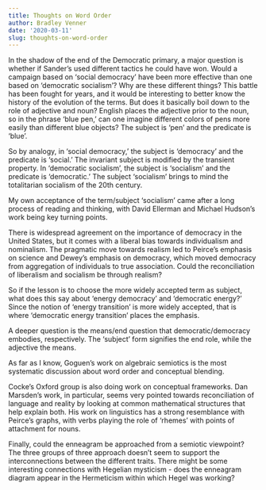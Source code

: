 ```yaml
---
title: Thoughts on Word Order
author: Bradley Venner
date: '2020-03-11'
slug: thoughts-on-word-order
---
```


In the shadow of the end of the Democratic primary, a major question is whether if Sander's used different tactics he could have won.  Would a campaign based on 'social democracy' have been more effective than one based on 'democratic socialism'?  Why are these different things?  This battle has been fought for years, and it would be interesting to better know the history of the evolution of the terms.  But does it basically boil down to the role of adjective and noun? English places the adjective prior to the noun, so in the phrase 'blue pen,' can one imagine different colors of pens more easily than different blue objects?  The subject is 'pen' and the predicate is 'blue'.

So by analogy, in 'social democracy,' the subject is 'democracy' and the predicate is 'social.'  The invariant subject is modified by the transient property.  In 'democratic socialism', the subject is 'socialism' and the predicate is 'democratic.'  The subject 'socialism' brings to mind the totalitarian socialism of the 20th century.  

My own acceptance of the term/subject 'socialism' came after a long process of reading and thinking, with David Ellerman and Michael Hudson's work being key turning points.   

There is widespread agreement on the importance of democracy in the United States, but it comes with a liberal bias towards individualism and nominalism.  The pragmatic move towards realism led to Peirce's emphasis on science and Dewey's emphasis on democracy, which moved democracy from aggregation of individuals to true association.  Could the reconciliation of liberalism and socialism be through realism?  

So if the lesson is to choose the more widely accepted term as subject, what does this say about 'energy democracy' and 'democratic energy?'  Since the notion of 'energy transition' is more widely accepted, that is where 'democratic energy transition' places the emphasis.  

A deeper question is the means/end question that democratic/democracy embodies, respectively.  The 'subject' form signifies the end role, while the adjective the means.  

As far as I know, Goguen's work on algebraic semiotics is the most systematic discussion about word order and conceptual blending.

Cocke's Oxford group is also doing work on conceptual frameworks.  Dan Marsden's work, in particular, seems very pointed towards reconciliation of language and reality by looking at common mathematical structures that help explain both.  His work on linguistics has a strong resemblance with Peirce's graphs, with verbs playing the role of 'rhemes' with points of attachment for nouns.

Finally, could the enneagram be approached from a semiotic viewpoint?  The three groups of three approach doesn't seem to support the interconnections between the different traits.  There might be some interesting connections with Hegelian mysticism - does the enneagram diagram appear in the Hermeticism within which Hegel was working?
